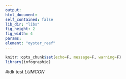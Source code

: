 ```yaml
---
output:
html_document:
self_contained: false
lib_dir: "libs"
fig_height: 2
fig_width: 4
params:
element: "oyster_reef"
---
```


```r
knitr::opts_chunk$set(echo=F, message=F, warning=F)
library(infographiq)
```

<base target="_parent">
#idk
test
*LUMCON*
